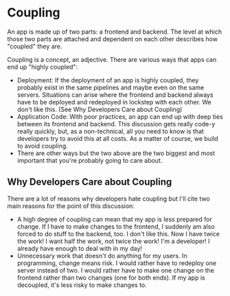 
# Coupling

An app is made up of two parts: a <Link href="/key-terms/frontend">frontend</Link> and <Link href="/key-terms/backend">backend</Link>. The level at which those two parts are attached and dependent on each other describes how "coupled" they are.

Coupling is a concept, an adjective. There are various ways that apps can end up "highly coupled":

- Deployment: If the deployment of an app is highly coupled, they probably exist in the same pipelines and maybe even on the same servers. Situations can arise where the frontend and backend always have to be deployed and redeployed in lockstep with each other. We don't like this. (See <Link href="#why-developers-care-about-coupling">Why Developers Care about Coupling</Link>)
- Application Code: With poor practices, an app can end up with deep ties between its frontend and backend. This discussion gets really code-y really quickly, but, as a non-technical, all you need to know is that developers try to avoid this at all costs. As a matter of course, we build to avoid coupling.
- There are other ways but the two above are the two biggest and most important that you're probably going to care about.

## Why Developers Care about Coupling

There are a lot of reasons why developers hate coupling but I'll cite two main reasons for the point of this discussion:

- A high degree of coupling can mean that my app is less prepared for change. If I have to make changes to the frontend, I suddenly am also forced to do stuff to the backend, too. I don't like this. Now I have twice the work! I want half the work, not twice the work! I'm a developer! I already have enough to deal with in my day!
- Unnecessary work that doesn't do anything for my users. In programming, change means risk. I would rather have to redeploy one server instead of two. I would rather have to make one change on the frontend rather than two changes (one for both ends). If my app is decoupled, it's less risky to make changes to.
